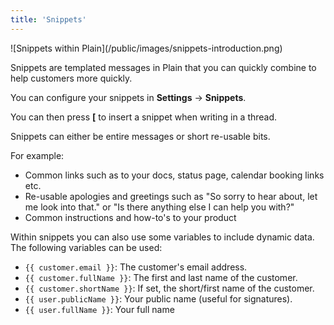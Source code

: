 ```yaml
---
title: 'Snippets'
---
```


<Frame>![Snippets within Plain](/public/images/snippets-introduction.png)</Frame>

Snippets are templated messages in Plain that you can quickly combine to help customers more quickly.

You can configure your snippets in **Settings** → **Snippets**.

You can then press **[** to insert a snippet when writing in a thread.

Snippets can either be entire messages or short re-usable bits.

For example:

- Common links such as to your docs, status page, calendar booking links etc.
- Re-usable apologies and greetings such as "So sorry to hear about, let me look into that." or "Is there anything else I can help you with?"
- Common instructions and how-to's to your product

Within snippets you can also use some variables to include dynamic data. The following variables can be used:

- `{{ customer.email }}`: The customer's email address.
- `{{ customer.fullName }}`: The first and last name of the customer.
- `{{ customer.shortName }}`: If set, the short/first name of the customer.
- `{{ user.publicName }}`: Your public name (useful for signatures).
- `{{ user.fullName }}`: Your full name
